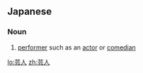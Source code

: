 ==Japanese==
{{ja-kanjitab|芸|人}}

===Noun===
{{ja-noun|げいにん}}

# [[performer]] such as an [[actor]] or [[comedian]]

[[lo:芸人]]
[[zh:芸人]]